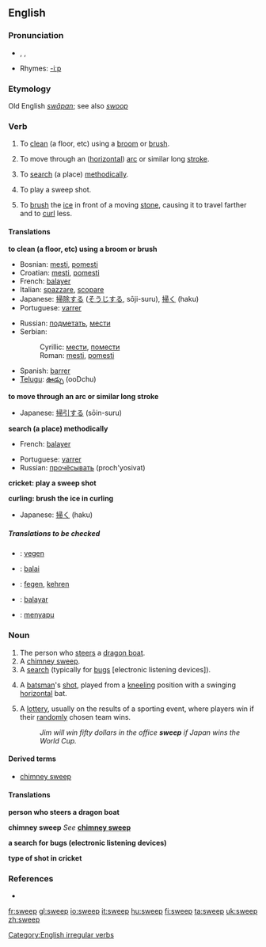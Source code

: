 ==English==

===Pronunciation===
* {{AHD|swēp}}, {{IPA|/swiːp/}}, {{SAMPA|/swi:p/}}
*Rhymes: [[Rhymes:English:-iːp|-iːp]]

===Etymology===
Old English ''[[swāpan]]''; see also ''[[swoop]]''

===Verb===
{{en-verb|sweeps|sweeping|swept}}

# {{transitive}} To [[clean]] (a floor, etc) using a [[broom]] or [[brush]].
# {{intransitive}} To move through an ([[horizontal]]) [[arc]] or similar long [[stroke]].
# {{transitive}} To [[search]] (a place) [[methodically]].
# {{cricket}} To play a sweep shot.
# {{curling}} To [[brush]] the [[ice]] in front of a moving [[stone]], causing it to travel farther and to [[curl]] less.

====Translations====
'''to clean (a floor, etc) using a broom or brush'''
{{top}}
*Bosnian: [[mesti#Bosnian|mesti]], [[pomesti#Bosnian|pomesti]]
*Croatian: [[mesti#Croatian|mesti]], [[pomesti#Croatian|pomesti]]
*French: [[balayer]]
*Italian: [[spazzare]], [[scopare]]
*Japanese: [[掃除]]する ([[そうじ]]する, sōji-suru), [[掃く]] (haku)
*Portuguese: [[varrer]]
{{mid}}
*Russian: [[подметать]], [[мести]]
*Serbian:
*:Cyrillic: [[мести#Serbian|мести]], [[помести#Serbian|помести]]
*:Roman: [[mesti#Serbian|mesti]], [[pomesti#Serbian|pomesti]]
*Spanish: [[barrer#Spanish|barrer]]
*[[Telugu]]: [[ఊడ్చు]] (ooDchu)
{{bottom}}

'''to move through an arc or similar long stroke'''
{{top}}
*Japanese: [[掃引]]する (sōin-suru)
{{mid}}
{{bottom}}

'''search (a place) methodically'''
{{top}}
*French: [[balayer]]
{{mid}}
*Portuguese: [[varrer]]
*Russian: [[прочёсывать]] (proch'yosivat)
{{bottom}}

'''cricket: play a sweep shot'''
{{top}}
{{mid}}
{{bottom}}

'''curling: brush the ice in curling'''
{{top}}
*Japanese: [[掃く]] (haku)
{{mid}}
{{bottom}}

=====Translations to be checked=====
{{checktrans}}
*{{ttbc|Dutch}}: [[vegen]]
*{{ttbc|Esperanto}}: [[balai]]
*{{ttbc|German}}: [[fegen]], [[kehren]]
*{{ttbc|Ido}}: [[balayar]]
*{{ttbc|Indonesian}}: [[sapu|menyapu]]

===Noun===
{{en-noun}}

# The person who [[steer]]s a [[dragon boat]].<!-- possibly other types of boats? -->
# A [[chimney sweep]].
# A [[search]] (typically for [[bug]]s [electronic listening devices]).
# {{cricket}} A [[batsman]]'s [[shot]], played from a [[kneeling]] position with a swinging [[horizontal]] bat.
# A [[lottery]], usually on the results of a sporting event, where players win if their [[random]]ly chosen team wins.
#:''Jim will win fifty dollars in the office '''sweep''' if Japan wins the World Cup.''

====Derived terms====
*[[chimney sweep]]

====Translations====
'''person who steers a dragon boat'''
{{top}}
{{mid}}
{{bottom}}

'''chimney sweep'''
''See'' '''[[chimney sweep]]'''
{{top}}
{{mid}}
{{bottom}}

'''a search for bugs (electronic listening devices)'''
{{top}}
{{mid}}
{{bottom}}

'''type of shot in cricket'''
{{top}}
{{mid}}
{{bottom}}

===References===
*{{R:1913}}

[[Category:English irregular verbs]]

[[fr:sweep]]
[[gl:sweep]]
[[io:sweep]]
[[it:sweep]]
[[hu:sweep]]
[[fi:sweep]]
[[ta:sweep]]
[[uk:sweep]]
[[zh:sweep]]